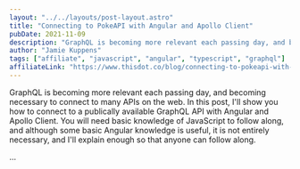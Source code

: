 ```yaml
---
layout: "../../layouts/post-layout.astro"
title: "Connecting to PokeAPI with Angular and Apollo Client"
pubDate: 2021-11-09
description: "GraphQL is becoming more relevant each passing day, and becoming necessary to connect to many APIs on the web. In this post, I'll show you how to connect to a publically available GraphQL API with Angular and Apollo Client. You will need basic knowledge of JavaScript to follow along, and although some basic Angular knowledge is useful, it is not entirely necessary, and I'll explain enough so that anyone can follow along."
author: "Jamie Kuppens"
tags: ["affiliate", "javascript", "angular", "typescript", "graphql"]
affiliateLink: "https://www.thisdot.co/blog/connecting-to-pokeapi-with-angular-and-apollo-client"
---
```


GraphQL is becoming more relevant each passing day, and becoming necessary to
connect to many APIs on the web. In this post, I'll show you how to connect to a
publically available GraphQL API with Angular and Apollo Client. You will need
basic knowledge of JavaScript to follow along, and although some basic Angular
knowledge is useful, it is not entirely necessary, and I'll explain enough so
that anyone can follow along.

...
